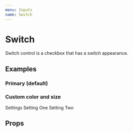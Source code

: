 ```yaml
---
menu: Inputs
name: Switch
---
```



# Switch

Switch control is a checkbox that has a switch appearance.

## Examples

### Primary (default)

<Playground>
  <Switch defaultChecked />
</Playground>

### Custom color and size

<Playground>
  <List element="form">
    <ListTitle>Settings</ListTitle>
    <ListButton element="label" fitAll>
      <Addon main>Setting One</Addon>
      <Addon>
        <Switch color="success" size="3em" />
      </Addon>
    </ListButton>
    <ListButton element="label" fitAll>
      <Addon main>Setting Two</Addon>
      <Addon>
        <Switch color="warning" size="16px" />
      </Addon>
    </ListButton>
  </List>
</Playground>

## Props

<Props of={Switch} />
